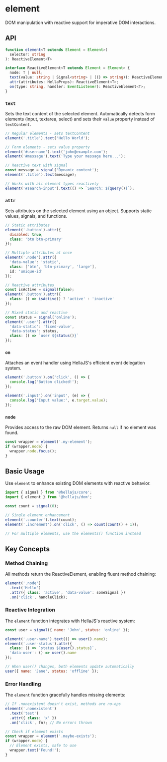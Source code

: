 # element

DOM manipulation with reactive support for imperative DOM interactions.

## API

```typescript
function element<T extends Element = Element>(
  selector: string
): ReactiveElement<T>

interface ReactiveElement<T extends Element = Element> {
  node: T | null;
  text(value: string | Signal<string> | (() => string)): ReactiveElement<T>;
  attr(attributes: HellaProps): ReactiveElement<T>;
  on(type: string, handler: EventListener): ReactiveElement<T>;
}
```

### `text`

Sets the text content of the selected element. Automatically detects form elements (input, textarea, select) and sets their `value` property instead of `textContent`.

```jsx
// Regular elements - sets textContent
element('.title').text('Hello World');

// Form elements - sets value property
element('#username').text('john@example.com');
element('#message').text('Type your message here...');

// Reactive text with signal
const message = signal('Dynamic content');
element('.title').text(message);

// Works with all element types reactively
element('#search-input').text(() => `Search: ${query()}`);
```

### `attr`

Sets attributes on the selected element using an object. Supports static values, signals, and functions.

```jsx
// Static attributes
element('.button').attr({ 
  disabled: true,
  class: 'btn btn-primary'
});

// Multiple attributes at once
element('.node').attr({
  'data-value': 'static',
  class: ['btn', 'btn-primary', 'large'],
  id: 'unique-id'
});

// Reactive attributes
const isActive = signal(false);
element('.button').attr({ 
  class: () => isActive() ? 'active' : 'inactive' 
});

// Mixed static and reactive
const status = signal('online');
element('.user').attr({
  'data-static': 'fixed-value',
  'data-status': status,
  class: () => `user ${status()}`
});
```

### `on`

Attaches an event handler using HellaJS's efficient event delegation system.

```jsx
element('.button').on('click', () => {
  console.log('Button clicked!');
});

element('.input').on('input', (e) => {
  console.log('Input value:', e.target.value);
});
```

### `node`

Provides access to the raw DOM element. Returns `null` if no element was found.

```jsx
const wrapper = element('.my-element');
if (wrapper.node) {
  wrapper.node.focus();
}
```

## Basic Usage

Use `element` to enhance existing DOM elements with reactive behavior.

```jsx
import { signal } from '@hellajs/core';
import { element } from '@hellajs/dom';

const count = signal(0);

// Single element enhancement
element('.counter').text(count);
element('.increment').on('click', () => count(count() + 1));

// For multiple elements, use the elements() function instead
```

## Key Concepts

### Method Chaining

All methods return the ReactiveElement, enabling fluent method chaining:

```jsx
element('.node')
  .text('Hello')
  .attr({ class: 'active', 'data-value': someSignal })
  .on('click', handleClick);
```

### Reactive Integration

The `element` function integrates with HellaJS's reactive system:

```jsx
const user = signal({ name: 'John', status: 'online' });

element('.user-name').text(() => user().name);
element('.user-status').attr({ 
  class: () => `status ${user().status}`,
  'data-user': () => user().name
});

// When user() changes, both elements update automatically
user({ name: 'Jane', status: 'offline' });
```

### Error Handling

The `element` function gracefully handles missing elements:

```jsx
// If .nonexistent doesn't exist, methods are no-ops
element('.nonexistent')
  .text('test')
  .attr({ class: 'x' })
  .on('click', fn); // No errors thrown

// Check if element exists
const wrapper = element('.maybe-exists');
if (wrapper.node) {
  // Element exists, safe to use
  wrapper.text('Found!');
}
```
